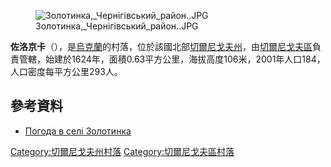 [[Image:Золотинка,_Чернігівський_район..JPG|right]]

{{coord|51|20|4|N|31|12|30|E|scale:100000|display=title}}

'''佐洛京卡'''（{{lang-uk|Золотинка}}），是[[烏克蘭|烏克蘭]]的村落，位於該國北部[[切爾尼戈夫州|切爾尼戈夫州]]，由[[切爾尼戈夫區|切爾尼戈夫區]]負責管轄，始建於1624年，面積0.63平方公里，海拔高度106米，2001年人口184，人口密度每平方公里293人。

==參考資料==
* [http://weather.in.ua/ua/chernigovskaja/9108 Погода в селі Золотинка]{{Wayback|url=http://weather.in.ua/ua/chernigovskaja/9108 |date=20111220125024 }}

[[Category:切爾尼戈夫州村落|Category:切爾尼戈夫州村落]]
[[Category:切爾尼戈夫區村落|Category:切爾尼戈夫區村落]]


{{Chernihiv-geo-stub}}